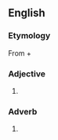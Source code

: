 {{also|next-door|next door}}

==English==

===Etymology===
From {{m|en|next|}} + {{m|en|door|}}

===Adjective===
{{en-adj|-}}

# {{lb|en|nonstandard}} {{alternative spelling of|next-door|lang=en}}

===Adverb===
{{en-adv|-}}

# {{lb|en|nonstandard}} {{alternative spelling of|next-door|lang=en}}